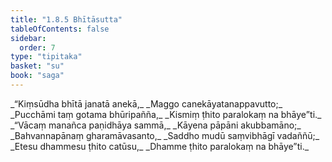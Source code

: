 ```yaml
---
title: "1.8.5 Bhītāsutta"
tableOfContents: false
sidebar:
  order: 7
type: "tipitaka"
basket: "su"
book: "saga"
---
```



<DynamicBreadcrumb />

<Division number="75" book="saga">

<Paragraph number="344" type="verses" book="saga">
_“Kiṃsūdha bhītā janatā anekā,_  
_Maggo canekāyatanappavutto;_  
_Pucchāmi taṃ gotama bhūripañña,_  
_Kismiṃ ṭhito paralokaṃ na bhāye”ti._  

</Paragraph>

<Paragraph number="345" type="verses" book="saga">
_“Vācaṃ manañca paṇidhāya sammā,_  
_Kāyena pāpāni akubbamāno;_  
_Bahvannapānaṃ gharamāvasanto,_  
_Saddho mudū saṃvibhāgī vadaññū;_  
_Etesu dhammesu ṭhito catūsu,_  
_Dhamme ṭhito paralokaṃ na bhāye”ti._
</Paragraph>
</Division>